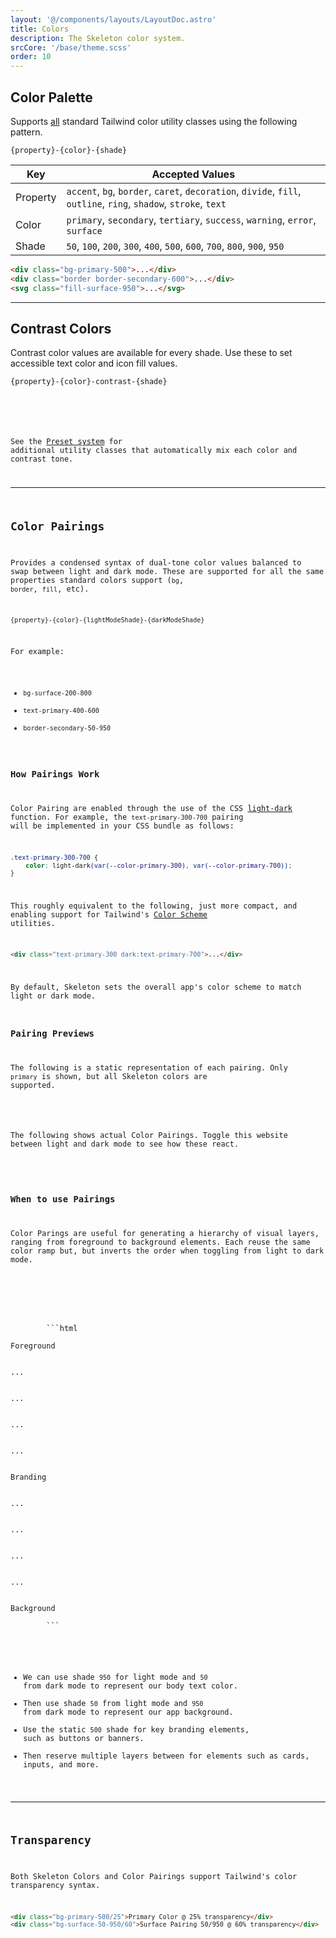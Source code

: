 ```yaml
---
layout: '@/components/layouts/LayoutDoc.astro'
title: Colors
description: The Skeleton color system.
srcCore: '/base/theme.scss'
order: 10
---
```



## Color Palette

<ExampleColors />

Supports <u>all</u> standard Tailwind color utility classes using the following pattern.

```
{property}-{color}-{shade}
```

| Key      | Accepted Values                                                                                                  |
| -------- | ---------------------------------------------------------------------------------------------------------------- |
| Property | `accent`, `bg`, `border`, `caret`, `decoration`, `divide`, `fill`, `outline`, `ring`, `shadow`, `stroke`, `text` |
| Color    | `primary`, `secondary`, `tertiary`, `success`, `warning`, `error`, `surface`                                     |
| Shade    | `50`, `100`, `200`, `300`, `400`, `500`, `600`, `700`, `800`, `900`, `950`                                       |

```html
<div class="bg-primary-500">...</div>
<div class="border border-secondary-600">...</div>
<svg class="fill-surface-950">...</svg>
```

---

## Contrast Colors

Contrast color values are available for every shade. Use these to set accessible text color and icon fill values.

```
{property}-{color}-contrast-{shade}
```

<Preview client:load>
	<Fragment slot="preview">
		<ExampleContrast />
	</Fragment>
	<Fragment slot="code">
		<Code code={ExampleContrastRaw} lang="astro" />
	</Fragment>
</Preview>

See the [Preset system](/docs/design/presets) for additional utility classes that automatically mix each color and contrast tone.

---

## Color Pairings

Provides a condensed syntax of dual-tone color values balanced to swap between light and dark mode. These are supported for all the same properties standard colors support (`bg`, `border`, `fill`, etc).

```
{property}-{color}-{lightModeShade}-{darkModeShade}
```

For example:

- `bg-surface-200-800`
- `text-primary-400-600`
- `border-secondary-50-950`

### How Pairings Work

Color Pairing are enabled through the use of the CSS [light-dark](https://developer.mozilla.org/en-US/docs/Web/CSS/color_value/light-dark) function. For example, the `text-primary-300-700` pairing will be implemented in your CSS bundle as follows:

```css
.text-primary-300-700 {
	color: light-dark(var(--color-primary-300), var(--color-primary-700));
}
```

This roughly equivalent to the following, just more compact, and enabling support for Tailwind's [Color Scheme](https://tailwindcss.com/docs/color-scheme) utilities.

```html
<div class="text-primary-300 dark:text-primary-700">...</div>
```

By default, Skeleton sets the overall app's color scheme to match light or dark mode.

### Pairing Previews

The following is a static representation of each pairing. Only `primary` is shown, but all Skeleton colors are supported.

<ExamplePairings />

The following shows actual Color Pairings. Toggle this website between light and dark mode to see how these react.

<ExamplePairingsDynamic />

### When to use Pairings

Color Parings are useful for generating a hierarchy of visual layers, ranging from foreground to background elements. Each reuse the same color ramp but, but inverts the order when toggling from light to dark mode.

<Preview client:visible>
	<Fragment slot="preview">
		<ExamplePairingsStack />
	</Fragment>
	<Fragment slot="code">
		```html
		<div class="bg-primary-950-50">Foreground</div>
		<div class="bg-primary-900-100">...</div>
		<div class="bg-primary-800-200">...</div>
		<div class="bg-primary-700-300">...</div>
		<div class="bg-primary-600-400">...</div>
		<div class="bg-primary-500">Branding</div>
		<div class="bg-primary-400-600">...</div>
		<div class="bg-primary-300-700">...</div>
		<div class="bg-primary-200-800">...</div>
		<div class="bg-primary-100-900">...</div>
		<div class="bg-primary-50-950">Background</div>
		```
	</Fragment>
</Preview>

- We can use shade `950` for light mode and `50` from dark mode to represent our body text color.
- Then use shade `50` from light mode and `950` from dark mode to represent our app background.
- Use the static `500` shade for key branding elements, such as buttons or banners.
- Then reserve multiple layers between for elements such as cards, inputs, and more.

---

## Transparency

Both Skeleton Colors and Color Pairings support Tailwind's color transparency syntax.

```html
<div class="bg-primary-500/25">Primary Color @ 25% transparency</div>
<div class="bg-surface-50-950/60">Surface Pairing 50/950 @ 60% transparency</div>
```
